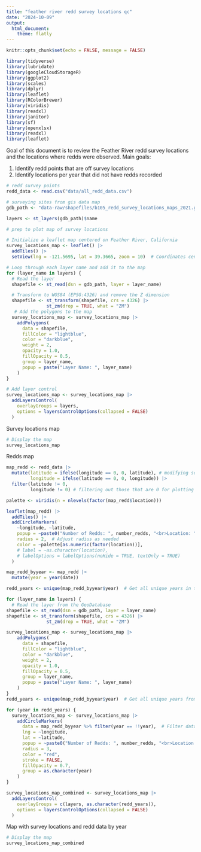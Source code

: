 ```yaml
---
title: "feather river redd survey locations qc"
date: "2024-10-09"
output: 
  html_document:
    theme: flatly
---
```


```r
knitr::opts_chunk$set(echo = FALSE, message = FALSE)

library(tidyverse)
library(lubridate)
library(googleCloudStorageR)
library(ggplot2)
library(scales)
library(dplyr)
library(leaflet)
library(RColorBrewer)
library(viridis)
library(readxl)
library(janitor)
library(sf)
library(openxlsx)
library(readxl)
library(leaflet)
```

Goal of this document is to review the Feather River redd survey locations and the locations where redds were observed. Main goals:

(1) Identify redd points that are off survey locations
(2) Identify locations per year that did not have redds recorded

```r
# redd survey points
redd_data <- read.csv("data/all_redd_data.csv")

# surveying sites from gis data map
gdb_path <- "data-raw/shapefiles/b105_redd_survey_locations_maps_2021.gdb"

layers <- st_layers(gdb_path)$name
```


```r
# prep to plot map of survey locations

# Initialize a leaflet map centered on Feather River, California
survey_locations_map <- leaflet() |> 
  addTiles() |> 
  setView(lng = -121.5695, lat = 39.3665, zoom = 10)  # Coordinates centered on Feather River

# Loop through each layer name and add it to the map
for (layer_name in layers) {
  # Read the layer
  shapefile <- st_read(dsn = gdb_path, layer = layer_name)

  # Transform to WGS84 (EPSG:4326) and remove the Z dimension
  shapefile <- st_transform(shapefile, crs = 4326) |> 
               st_zm(drop = TRUE, what = "ZM")
   # Add the polygons to the map
  survey_locations_map <- survey_locations_map |> 
    addPolygons(
      data = shapefile,
      fillColor = "lightblue",  
      color = "darkblue",
      weight = 2,               
      opacity = 1.0,            
      fillOpacity = 0.5,        
      group = layer_name,
      popup = paste("Layer Name: ", layer_name)
    )
}

# Add layer control
survey_locations_map <- survey_locations_map |> 
  addLayersControl(
    overlayGroups = layers,
    options = layersControlOptions(collapsed = FALSE)
  )
```

Survey locations map

```r
# Display the map
survey_locations_map
```


Redds map

```r
map_redd <- redd_data |> 
  mutate(latitude = ifelse(longitude == 0, 0, latitude), # modifying so that if either one of these is 0, then both should be 0
         longitude = ifelse(latitude == 0, 0, longitude)) |> 
  filter(latitude != 0,
         longitude != 0) # filtering out those that are 0 for plotting purposes

palette <- viridis(n = nlevels(factor(map_redd$location)))

leaflet(map_redd) |> 
  addTiles() |> 
  addCircleMarkers(
    ~longitude, ~latitude,
    popup = ~paste0("Number of Redds: ", number_redds, "<br>Location: ", location),
    radius = 2,  # Adjust radius as needed
    color = ~palette[as.numeric(factor(location))],
    # label = ~as.character(location),
    # labelOptions = labelOptions(noHide = TRUE, textOnly = TRUE)
  )
```

```r
map_redd_byyear <- map_redd |> 
  mutate(year = year(date))

redd_years <- unique(map_redd_byyear$year)  # Get all unique years in the dataset
```

```r
for (layer_name in layers) {
  # Read the layer from the GeoDatabase
shapefile <- st_read(dsn = gdb_path, layer = layer_name)
shapefile <- st_transform(shapefile, crs = 4326) |> 
               st_zm(drop = TRUE, what = "ZM")

survey_locations_map <- survey_locations_map |> 
    addPolygons(
      data = shapefile,
      fillColor = "lightblue",  
      color = "darkblue",
      weight = 2,               
      opacity = 1.0,            
      fillOpacity = 0.5,        
      group = layer_name,       
      popup = paste("Layer Name: ", layer_name)
    )
}
redd_years <- unique(map_redd_byyear$year)  # Get all unique years from redd data

for (year in redd_years) {
  survey_locations_map <- survey_locations_map |> 
    addCircleMarkers(
      data = map_redd_byyear %>% filter(year == !!year),  # Filter data by year
      lng = ~longitude, 
      lat = ~latitude,
      popup = ~paste0("Number of Redds: ", number_redds, "<br>Location: ", location),
      radius = 3,  
      color = "red",  
      stroke = FALSE, 
      fillOpacity = 0.7,  
      group = as.character(year)  
    )
}

survey_locations_map_combined <- survey_locations_map |> 
  addLayersControl(
    overlayGroups = c(layers, as.character(redd_years)),  
    options = layersControlOptions(collapsed = FALSE)  
  )
```

Map with survey locations and redd data by year

```r
# Display the map
survey_locations_map_combined
```

